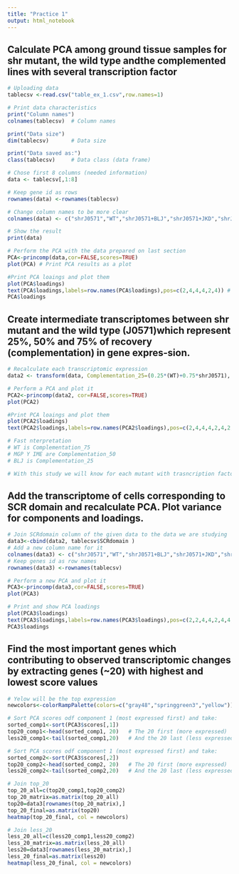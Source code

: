 ```yaml
---
title: "Practice 1"
output: html_notebook
---
```


## Calculate PCA among ground tissue samples for shr mutant, the wild type andthe complemented lines with several transcription factor
```r
# Uploading data
tablecsv <-read.csv("table_ex_1.csv",row.names=1)

# Print data characteristics
print("Column names")
colnames(tablecsv)  # Column names

print("Data size")
dim(tablecsv)       # Data size

print("Data saved as:")
class(tablecsv)     # Data class (data frame)

```

```r
# Chose first 8 columns (needed information)
data <- tablecsv[,1:8]

# Keep gene id as rows
rownames(data) <-rownames(tablecsv)

# Change column names to be more clear
colnames(data) <- c("shrJ0571","WT","shrJ0571+BLJ","shrJ0571+JKD","shrJ0571+MGP","shrJ0571+NUC","shrJ0571+IME","shrJ0571+SCR")

# Show the result
print(data)
```

```r
# Perform the PCA with the data prepared on last section
PCA<-princomp(data,cor=FALSE,scores=TRUE)
plot(PCA) # Print PCA results as a plot

#Print PCA loaings and plot them
plot(PCA$loadings)
text(PCA$loadings,labels=row.names(PCA$loadings),pos=c(2,4,4,4,2,4)) # pos is the position of the label (1 = up, 2 = left, 3 = down and 4 = right)
PCA$loadings 

```

## Create intermediate transcriptomes between shr mutant and the wild type (J0571)which represent 25%, 50% and 75% of recovery (complementation) in gene expres-sion.

```r
# Recalculate each transcriptomic expression
data2 <- transform(data, Complementation_25=(0.25*(WT)+0.75*shrJ0571), Complementation_50=(0.50*(WT)+0.50*shrJ0571), Complementation_75=(0.75*(WT)+0.25*shrJ0571))

# Perform a PCA and plot it
PCA2<-princomp(data2, cor=FALSE,scores=TRUE)
plot(PCA2)

#Print PCA loaings and plot them
plot(PCA2$loadings)
text(PCA2$loadings,labels=row.names(PCA2$loadings),pos=c(2,4,4,4,2,4,2,4,2))

# Fast nterpretation
# WT is Complementation_75
# MGP Y IME are Complementation_50
# BLJ is Complementation_25

# With this study we will know for each mutant with trasncription factor if it is near the WT or the mutant and in which percentaje

```
## Add the transcriptome of cells corresponding to SCR domain and recalculate PCA. Plot variance for components and loadings.

```r
# Join SCRdomain column of the given data to the data we are studying
data3<-cbind(data2, tablecsv$SCRdomain )
# Add a new column name for it
colnames(data3) <- c("shrJ0571","WT","shrJ0571+BLJ","shrJ0571+JKD","shrJ0571+MGP","shrJ0571+NUC","shrJ0571+IME","shrJ0571+SCR", "Complementation_25", "Complementation_50", "Complementation_75","SCRdomain")
# Keep genes id as row names
rownames(data3) <-rownames(tablecsv)

# Perform a new PCA and plot it
PCA3<-princomp(data3,cor=FALSE,scores=TRUE)
plot(PCA3)

# Print and show PCA loadings
plot(PCA3$loadings)
text(PCA3$loadings,labels=row.names(PCA3$loadings),pos=c(2,2,4,4,2,4,4,4,2))
PCA3$loadings 

```


## Find the most important genes which contributing to observed transcriptomic changes by extracting genes (~20) with highest and lowest score values
```r

# Yelow will be the top expression
newcolors<-colorRampPalette(colors=c("gray48","springgreen3","yellow"))(256)

# Sort PCA scores odf component 1 (most expressed first) and take:
sorted_comp1<-sort(PCA3$scores[,1])
top20_comp1<-head(sorted_comp1, 20)   # The 20 first (more expressed)
less20_comp1<-tail(sorted_comp1,20)   # And the 20 last (less expressed)

# Sort PCA scores odf component 1 (most expressed first) and take:
sorted_comp2<-sort(PCA3$scores[,2])
top20_comp2<-head(sorted_comp2, 20)   # The 20 first (more expressed)
less20_comp2<-tail(sorted_comp2,20)   # And the 20 last (less expressed)

# Join top_20
top_20_all=c(top20_comp1,top20_comp2)
top_20_matrix=as.matrix(top_20_all)
top20=data3[rownames(top_20_matrix),]
top_20_final=as.matrix(top20)
heatmap(top_20_final, col = newcolors)

# Join less_20
less_20_all=c(less20_comp1,less20_comp2)
less_20_matrix=as.matrix(less_20_all)
less20=data3[rownames(less_20_matrix),]
less_20_final=as.matrix(less20)
heatmap(less_20_final, col = newcolors)

```

